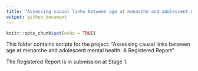 ```yaml
---
title: "Assessing causal links between age at menarche and adolescent mental health: A Registered Report"
output: github_document
---
```


```r
knitr::opts_chunk$set(echo = TRUE)
```

This folder contains scripts for the project: "Assessing causal links between age at menarche and adolescent mental health: A Registered Report".

The Registered Report is in submission at Stage 1.




